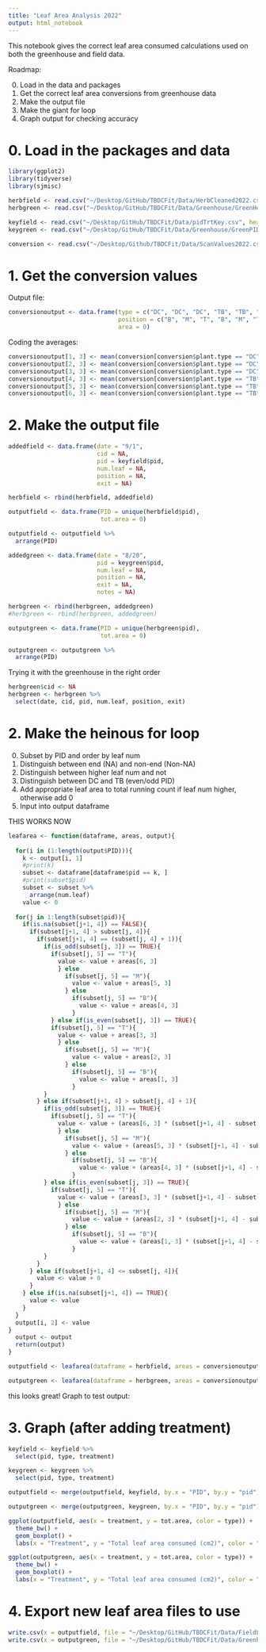 ```yaml
---
title: "Leaf Area Analysis 2022"
output: html_notebook
---
```


This notebook gives the correct leaf area consumed calculations used on both the greenhouse and field data. 

Roadmap: 

0. Load in the data and packages
1. Get the correct leaf area conversions from greenhouse data 
2. Make the output file 
3. Make the giant for loop
4. Graph output for checking accuracy


# 0. Load in the packages and data

```r
library(ggplot2)
library(tidyverse)
library(sjmisc)
```

```r
herbfield <- read.csv("~/Desktop/GitHub/TBDCFit/Data/HerbCleaned2022.csv", header = TRUE)
herbgreen <- read.csv("~/Desktop/GitHub/TBDCFit/Data/Greenhouse/GreenHerbAug23.csv", header = TRUE)

keyfield <- read.csv("~/Desktop/GitHub/TBDCFit/Data/pidTrtKey.csv", header = TRUE)
keygreen <- read.csv("~/Desktop/GitHub/TBDCFit/Data/Greenhouse/GreenPIDTrtKey.csv", header = TRUE)

conversion <- read.csv("~/Desktop/Github/TBDCFit/Data/ScanValues2022.csv", header = TRUE)
```

# 1. Get the conversion values

Output file:

```r
conversionoutput <- data.frame(type = c("DC", "DC", "DC", "TB", "TB", "TB"), 
                               position = c("B", "M", "T", "B", "M", "T"), 
                               area = 0)
```


Coding the averages:

```r
conversionoutput[1, 3] <- mean(conversion[conversion$plant.type == "DC" & conversion$position == "B", 6])
conversionoutput[2, 3] <- mean(conversion[conversion$plant.type == "DC" & conversion$position == "M", 6])
conversionoutput[3, 3] <- mean(conversion[conversion$plant.type == "DC" & conversion$position == "T", 6])
conversionoutput[4, 3] <- mean(conversion[conversion$plant.type == "TB" & conversion$position == "B", 6])
conversionoutput[5, 3] <- mean(conversion[conversion$plant.type == "TB" & conversion$position == "M", 6])
conversionoutput[6, 3] <- mean(conversion[conversion$plant.type == "TB" & conversion$position == "T", 6])
```


# 2. Make the output file

```r
addedfield <- data.frame(date = "9/1", 
                         cid = NA,
                         pid = keyfield$pid, 
                         num.leaf = NA, 
                         position = NA, 
                         exit = NA)

herbfield <- rbind(herbfield, addedfield)

outputfield <- data.frame(PID = unique(herbfield$pid), 
                          tot.area = 0)

outputfield <- outputfield %>%
  arrange(PID)
```

```r
addedgreen <- data.frame(date = "8/20", 
                         pid = keygreen$pid, 
                         num.leaf = NA, 
                         position = NA, 
                         exit = NA, 
                         notes = NA)

herbgreen <- rbind(herbgreen, addedgreen)
#herbgreen <- rbind(herbgreen, addedgreen)

outputgreen <- data.frame(PID = unique(herbgreen$pid), 
                          tot.area = 0)

outputgreen <- outputgreen %>%
  arrange(PID)
```

Trying it with the greenhouse in the right order

```r
herbgreen$cid <- NA
herbgreen <- herbgreen %>%
  select(date, cid, pid, num.leaf, position, exit)
```


# 2. Make the heinous for loop

0. Subset by PID and order by leaf num
1. Distinguish between end (NA) and non-end (Non-NA)
2. Distinguish between higher leaf num and not 
3. Distinguish between DC and TB (even/odd PID)
4. Add appropriate leaf area to total running count if leaf num higher, otherwise add 0
5. Input into output dataframe


THIS WORKS NOW

```r
leafarea <- function(dataframe, areas, output){
  
  for(i in (1:length(output$PID))){
    k <- output[i, 1]
    #print(k)
    subset <- dataframe[dataframe$pid == k, ]
    #print(subset$pid)
    subset <- subset %>%
      arrange(num.leaf)
    value <- 0
  
  for(j in 1:length(subset$pid)){
    if(is.na(subset[j+1, 4]) == FALSE){
      if(subset[j+1, 4] > subset[j, 4]){
        if(subset[j+1, 4] == (subset[j, 4] + 1)){
          if(is_odd(subset[j, 3]) == TRUE){
            if(subset[j, 5] == "T"){
              value <- value + areas[6, 3]
              } else 
                if(subset[j, 5] == "M"){
                  value <- value + areas[5, 3]
                } else
                  if(subset[j, 5] == "B"){
                    value <- value + areas[4, 3]
                  }
            } else if(is_even(subset[j, 3]) == TRUE){
            if(subset[j, 5] == "T"){
              value <- value + areas[3, 3]
              } else 
                if(subset[j, 5] == "M"){
                  value <- value + areas[2, 3]
                } else
                  if(subset[j, 5] == "B"){
                    value <- value + areas[1, 3]
                  }
          }
        } else if(subset[j+1, 4] > subset[j, 4] + 1){
          if(is_odd(subset[j, 3]) == TRUE){
            if(subset[j, 5] == "T"){
              value <- value + (areas[6, 3] * (subset[j+1, 4] - subset[j, 4]))
              } else 
                if(subset[j, 5] == "M"){
                  value <- value + (areas[5, 3] * (subset[j+1, 4] - subset[j, 4]))
                } else
                  if(subset[j, 5] == "B"){
                    value <- value + (areas[4, 3] * (subset[j+1, 4] - subset[j, 4]))
                  }
          } else if(is_even(subset[j, 3]) == TRUE){
            if(subset[j, 5] == "T"){
              value <- value + (areas[3, 3] * (subset[j+1, 4] - subset[j, 4]))
              } else 
                if(subset[j, 5] == "M"){
                  value <- value + (areas[2, 3] * (subset[j+1, 4] - subset[j, 4]))
                } else
                  if(subset[j, 5] == "B"){
                    value <- value + (areas[1, 3] * (subset[j+1, 4] - subset[j, 4]))
                  }
          }
        }
      } else if(subset[j+1, 4] <= subset[j, 4]){
        value <- value + 0
      }
    } else if(is.na(subset[j+1, 4]) == TRUE){
      value <- value
    }
  }
  output[i, 2] <- value
}
  output <- output
  return(output)
}
```


```r
outputfield <- leafarea(dataframe = herbfield, areas = conversionoutput, output = outputfield)
```


```r
outputgreen <- leafarea(dataframe = herbgreen, areas = conversionoutput, output = outputgreen)
```


this looks great! Graph to test output: 

# 3. Graph (after adding treatment)

```r
keyfield <- keyfield %>%
  select(pid, type, treatment)

keygreen <- keygreen %>%
  select(pid, type, treatment)
```

```r
outputfield <- merge(outputfield, keyfield, by.x = "PID", by.y = "pid")

outputgreen <- merge(outputgreen, keygreen, by.x = "PID", by.y = "pid")
```

```r
ggplot(outputfield, aes(x = treatment, y = tot.area, color = type)) + 
  theme_bw() + 
  geom_boxplot() + 
  labs(x = "Treatment", y = "Total leaf area consumed (cm2)", color = "Plant Type")
```



```r
ggplot(outputgreen, aes(x = treatment, y = tot.area, color = type)) + 
  theme_bw() + 
  geom_boxplot() + 
  labs(x = "Treatment", y = "Total leaf area consumed (cm2)", color = "Plant Type")
```

# 4. Export new leaf area files to use


```r
write.csv(x = outputfield, file = "~/Desktop/GitHub/TBDCFit/Data/FieldLeafArea.csv", row.names = FALSE)
write.csv(x = outputgreen, file = "~/Desktop/GitHub/TBDCFit/Data/Greenhouse/GreenLeafArea.csv", row.names = FALSE)
```

